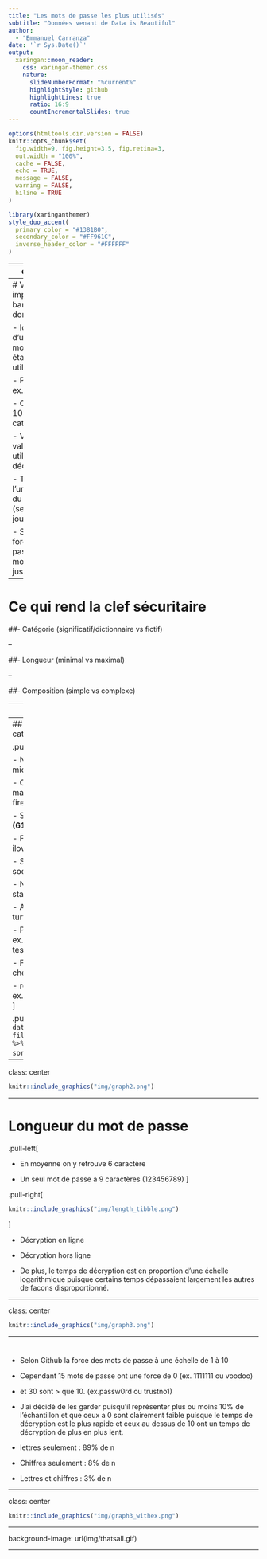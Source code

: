 ```yaml
---
title: "Les mots de passe les plus utilisés"
subtitle: "Données venant de Data is Beautiful"  
author: 
  - "Emmanuel Carranza"
date: '`r Sys.Date()`'
output:
  xaringan::moon_reader:
    css: xaringan-themer.css
    nature:
      slideNumberFormat: "%current%"
      highlightStyle: github
      highlightLines: true
      ratio: 16:9
      countIncrementalSlides: true
---
```


```r
options(htmltools.dir.version = FALSE)
knitr::opts_chunk$set(
  fig.width=9, fig.height=3.5, fig.retina=3,
  out.width = "100%",
  cache = FALSE,
  echo = TRUE,
  message = FALSE, 
  warning = FALSE,
  hiline = TRUE
)
```

```r
library(xaringanthemer)
style_duo_accent(
  primary_color = "#1381B0", 
  secondary_color = "#FF961C",
  inverse_header_color = "#FFFFFF"
)
```
---
class: center

```r
knitr::include_graphics("img/intro.jpg")
```
---
# Variables importantes de la banque de données (6/9)

- Id : la fréquence d'utilisation des mots de passe (1 étant le plus utilisé)

- Password : ex.password1234

- Category: ils y a 10 différentes catégories

- Value : la valeurs du temps utilisé pour décoder

- Time unit: l'unité de mesure du temps (seconde, heure, jour, mois, année)

- Strength : La force du mot de passe 0 étant le moins fort allant jusqu'a

---
# Ce qui rend la clef sécuritaire

##- Catégorie (significatif/dictionnaire vs fictif)

--

##- Longueur (minimal vs maximal)

--

##- Composition (simple vs complexe)

---
class: center

```r
knitr::include_graphics("img/graph1.png")

```

---
## Les différentes catégories (n=500)

.pull-left[

- Name **(183)** ex. michael, rachel, casper

- Cool-macho **(79)** ex. master, sexy, bigdaddy, fire

- Simple-alphanumeric **(61)** ex, 12345, qwerty

- Fluffy **(44)** ex. love, iloveyou, princess, gemini

- Sport **(37)** ex. baseball, soccer, nascar

- Nerdy-pop **(30)** ex. starwars, matrix, gandalf

- Animal **(29)** ex. dragon, turtle, animal, buffalo

- Password-related **(15)** ex. password, helpme, test

- Food **(11)** ex. pepper, cheese, banana, apple

- rebellious-rude **(11)** ex. badboy, horny, sucker
]

.pull-right[
````
count_cat <- dat %>% 
  filter(!is.na(category)) %>% 
  count(category, sort=TRUE)
```
]



---

class: center

```r
knitr::include_graphics("img/graph2.png")
```

---

# Longueur du mot de passe

.pull-left[

- En moyenne on y retrouve 6 caractère

- Un seul mot de passe a 9 caractères (123456789)
]

.pull-right[
```r
knitr::include_graphics("img/length_tibble.png")
```
]

- Décryption en ligne
- Décryption hors ligne

- De plus, le temps de décryption est en proportion d'une échelle logarithmique puisque certains temps dépassaient largement les autres de facons disproportionné.

---

class: center

```r
knitr::include_graphics("img/graph3.png")
```

---

# 

- Selon Github la force des mots de passe à une échelle de 1 à 10

- Cependant 15 mots de passe ont une force de 0 (ex. 1111111 ou voodoo)
 
- et 30 sont > que 10. (ex.passw0rd ou trustno1)

- J'ai décidé de les garder puisqu'il représenter plus ou moins 10% de l'échantillon et que ceux a 0 sont clairement faible puisque le temps de décryption est le plus rapide et ceux au dessus de 10 ont un temps de décryption de plus en plus lent.


- lettres seulement : 89% de n
- Chiffres seulement : 8% de n
- Lettres et chiffres : 3% de n 

---

class: center

```r
knitr::include_graphics("img/graph3_withex.png")
```

---

background-image: url(img/thatsall.gif)

---